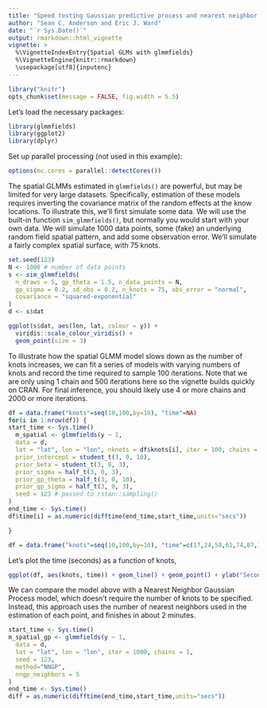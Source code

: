 ```yaml
---
title: "Speed testing Gaussian predictive process and nearest neighbor Gaussian process models"
author: "Sean C. Anderson and Eric J. Ward"
date: "`r Sys.Date()`"
output: rmarkdown::html_vignette
vignette: >
  %\VignetteIndexEntry{Spatial GLMs with glmmfields}
  %\VignetteEngine{knitr::rmarkdown}
  \usepackage[utf8]{inputenc}
---
```


```r
library("knitr")
opts_chunk$set(message = FALSE, fig.width = 5.5)
```

Let's load the necessary packages:

```r
library(glmmfields)
library(ggplot2)
library(dplyr)
```

Set up parallel processing (not used in this example):

```r
options(mc.cores = parallel::detectCores())
```

The spatial GLMMs estimated in `glmmfields()` are powerful, but may be limited for very large datasets. Specifically, estimation of these models requires inverting the covariance matrix of the random effects at the know locations. To illustrate this, we'll first simulate some data. We will use the built-in function `sim_glmmfields()`, but normally you would start with your own data. We will simulate 1000 data points, some (fake) an underlying random field spatial pattern, and add some observation error. We'll simulate a fairly complex spatial surface, with 75 knots.

```r
set.seed(123)
N <- 1000 # number of data points
s <- sim_glmmfields(
  n_draws = 5, gp_theta = 1.5, n_data_points = N,
  gp_sigma = 0.2, sd_obs = 0.2, n_knots = 75, obs_error = "normal",
  covariance = "squared-exponential"
)
d <- s$dat

ggplot(s$dat, aes(lon, lat, colour = y)) +
  viridis::scale_colour_viridis() +
  geom_point(size = 3)
```

To illustrate how the spatial GLMM model slows down as the number of knots increases, we can fit a series of models with varying numbers of knots and record the time required to sample 100 iterations. Note that we are only using 1 chain and 500 iterations here so the vignette builds quickly on CRAN. For final inference, you should likely use 4 or more chains and 2000 or more iterations.

```r
df = data.frame("knots"=seq(10,100,by=10), "time"=NA)
for(i in 1:nrow(df)) {
start_time <- Sys.time()
  m_spatial <- glmmfields(y ~ 1,
  data = d,
  lat = "lat", lon = "lon", nknots = df$knots[i], iter = 100, chains = 1,
  prior_intercept = student_t(3, 0, 10), 
  prior_beta = student_t(3, 0, 3),
  prior_sigma = half_t(3, 0, 3),
  prior_gp_theta = half_t(3, 0, 10),
  prior_gp_sigma = half_t(3, 0, 3),
  seed = 123 # passed to rstan::sampling()
)
end_time <- Sys.time()
df$time[i] = as.numeric(difftime(end_time,start_time,units="secs"))

}
```

```r
df = data.frame("knots"=seq(10,100,by=10), "time"=c(17,24,58,61,74,87,167,205,303,457))
```

Let's plot the time (seconds) as a function of knots,

```r
ggplot(df, aes(knots, time)) + geom_line() + geom_point() + ylab("Seconds") + xlab("Knots")
```

We can compare the model above with a Nearest Neighbor Gaussian Process model, which doesn't require the number of knots to be specified. Instead, this approach uses the number of nearest neighbors used in the estimation of each point, and finishes in about 2 minutes. 

```r
start_time <- Sys.time()
m_spatial_gp <- glmmfields(y ~ 1,
  data = d,
  lat = "lat", lon = "lon", iter = 1000, chains = 1,
  seed = 123,
  method="NNGP",
  nngp_neighbors = 5
)
end_time <- Sys.time()
diff = as.numeric(difftime(end_time,start_time,units="secs"))
```
